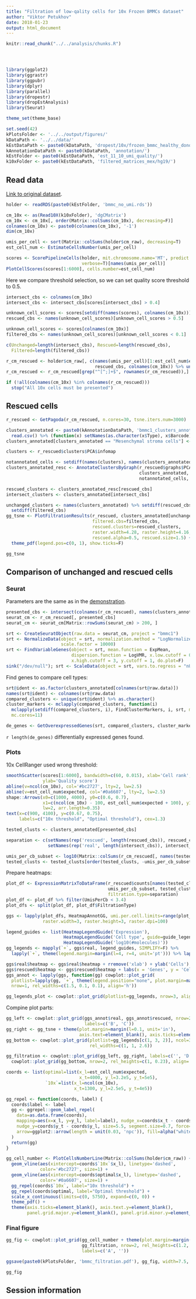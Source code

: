 ```yaml
---
title: "Filtration of low-qality cells for 10x Frozen BMMCs dataset"
author: "Viktor Petukhov"
date: 2018-01-23
output: html_document
---
```


```r
knitr::read_chunk("../../analysis/chunks.R")
```

```r
```

```r
```

```r
```

```r
library(ggplot2)
library(ggrastr)
library(ggpubr)
library(dplyr)
library(parallel)
library(dropestr)
library(dropEstAnalysis)
library(Seurat)

theme_set(theme_base)

set.seed(42)
kPlotsFolder <- '../../output/figures/'
kDataPath <- '../../data/'
kEstDataPath <- paste0(kDataPath, 'dropest/10x/frozen_bmmc_healthy_donor1/')
kAnnotationDataPath <- paste0(kDataPath, 'annotation/')
kEstFolder <- paste0(kEstDataPath, 'est_11_10_umi_quality/')
k10xFolder <- paste0(kEstDataPath, 'filtered_matrices_mex/hg19/')
```

## Read data
[Link to original dataset](https://support.10xgenomics.com/single-cell-gene-expression/datasets/1.1.0/frozen_bmmc_healthy_donor1).

```r
holder <- readRDS(paste0(kEstFolder, 'bmmc_no_umi.rds'))
```

```r
cm_10x <- as(Read10X(k10xFolder), 'dgCMatrix')
cm_10x <- cm_10x[, order(Matrix::colSums(cm_10x), decreasing=F)]
colnames(cm_10x) <- paste0(colnames(cm_10x), '-1')
dim(cm_10x)
```

```r
umis_per_cell <- sort(Matrix::colSums(holder$cm_raw), decreasing=T)
est_cell_num <- EstimateCellsNumber(umis_per_cell)
```

```r
scores <- ScorePipelineCells(holder, mit.chromosome.name='MT', predict.all=T, 
                             verbose=T)[names(umis_per_cell)]
PlotCellScores(scores[1:6000], cells.number=est_cell_num)
```

Here we compare threshold selection, so we can set quality score threshold to 0.5.
```r
intersect_cbs <- colnames(cm_10x)
intersect_cbs <- intersect_cbs[scores[intersect_cbs] > 0.4]

unknown_cell_scores <- scores[setdiff(names(scores), colnames(cm_10x))]
rescued_cbs <- names(unknown_cell_scores)[unknown_cell_scores > 0.5]

unknown_cell_scores <- scores[colnames(cm_10x)]
filtered_cbs <- names(unknown_cell_scores)[unknown_cell_scores < 0.1]

c(Unchanged=length(intersect_cbs), Rescued=length(rescued_cbs), 
  Filtered=length(filtered_cbs))
```

```r
r_cm_rescued <- holder$cm_raw[, c(names(umis_per_cell)[1:est_cell_num$expected], 
                                  rescued_cbs, colnames(cm_10x)) %>% unique()]
r_cm_rescued <- r_cm_rescued[grep("^[^;]+$", rownames(r_cm_rescued)),]

if (!all(colnames(cm_10x) %in% colnames(r_cm_rescued))) 
  stop("All 10x cells must be presented")
```

## Rescued cells
```r
r_rescued <- GetPagoda(r_cm_rescued, n.cores=30, tsne.iters.num=3000)
```

```r
clusters_annotated <- paste0(kAnnotationDataPath, 'bmmc1_clusters_annotated.csv') %>%
  read.csv() %>% (function(x) setNames(as.character(x$Type), x$Barcode))
clusters_annotated[clusters_annotated == "Mesenchymal stroma cells"] <- "Stroma cells"

clusters <- r_rescued$clusters$PCA$infomap

notannotated_cells <- setdiff(names(clusters), names(clusters_annotated))
clusters_annotated_resc <- AnnotateClustersByGraph(r_rescued$graphs$PCA, 
                                                   clusters_annotated, 
                                                   notannotated_cells, mc.cores=10)

rescued_clusters <- clusters_annotated_resc[rescued_cbs]
intersect_clusters <- clusters_annotated[intersect_cbs]
```

```r
unchanged_clusters <- names(clusters_annotated) %>% setdiff(rescued_cbs) %>% 
  setdiff(filtered_cbs)
gg_tsne <- PlotFiltrationResults(r_rescued, clusters_annotated[unchanged_clusters],
                                 filtered.cbs=filtered_cbs, 
                                 rescued.clusters=rescued_clusters, 
                                 raster.width=4.28, raster.height=4.16,
                                 rescued.alpha=0.5, rescued.size=1.5) +
  theme_pdf(legend.pos=c(0, 1), show.ticks=F)

gg_tsne
```

## Comparison of unchanged and rescued cells
### Seurat
Parameters are the same as in the [demonstration](http://satijalab.org/seurat/pbmc3k_tutorial.html).
```r
presented_cbs <- intersect(colnames(r_cm_rescued), names(clusters_annotated))
seurat_cm <- r_cm_rescued[, presented_cbs]
seurat_cm <- seurat_cm[Matrix::rowSums(seurat_cm) > 200, ]

srt <- CreateSeuratObject(raw.data = seurat_cm, project = "bmmc1")
srt <- NormalizeData(object = srt, normalization.method = "LogNormalize", 
                     scale.factor = 10000)
srt <- FindVariableGenes(object = srt, mean.function = ExpMean, 
                         dispersion.function = LogVMR, x.low.cutoff = 0.0125, 
                         x.high.cutoff = 3, y.cutoff = 1, do.plot=F)
sink("/dev/null"); srt <- ScaleData(object = srt, vars.to.regress = "nUMI"); sink();
```

Find genes to compare cell types:  
```r
srt@ident <- as.factor(clusters_annotated[colnames(srt@raw.data)])
names(srt@ident) <- colnames(srt@raw.data)
compared_clusters <- unique(srt@ident) %>% as.character()
cluster_markers <- mclapply(compared_clusters, function(i) 
  mclapply(setdiff(compared_clusters, i), FindClusterMarkers, i, srt, mc.cores=4), 
  mc.cores=11)

de_genes <- GetOverexpressedGenes(srt, compared_clusters, cluster_markers)
```

`r length(de_genes)` differentially expressed genes found.

### Plots
10x CellRanger used wrong threshold:  
```r
smoothScatter(scores[1:6000], bandwidth=c(60, 0.015), xlab='Cell rank', 
              ylab='Quality score')
abline(v=ncol(cm_10x), col='#bc2727', lty=2, lw=2.5)
abline(v=est_cell_num$expected, col='#0a6607', lty=2, lw=2.5)
shape::Arrows(x0=c(1000, 4000), y0=c(0.6, 0.7), 
              x1=c(ncol(cm_10x) - 100, est_cell_num$expected + 100), y1=c(0.42, 0.52), 
              lw=2, arr.length=0.35)
text(x=c(900, 4100), y=c(0.67, 0.75), 
     labels=c("10x threshold", "Optimal threshold"), cex=1.3)
```

```r
tested_clusts <- clusters_annotated[presented_cbs]

separation <- c(setNames(rep('rescued', length(rescued_cbs)), rescued_cbs), 
                setNames(rep('real', length(intersect_cbs)), intersect_cbs))

umis_per_cb_subset <- log10(Matrix::colSums(r_cm_rescued[, names(tested_clusts)]))
tested_clusts <- tested_clusts[order(tested_clusts, -umis_per_cb_subset)]
```

Prepare heatmaps:
```r
plot_df <- ExpressionMatrixToDataFrame(r_rescued$counts[names(tested_clusts), de_genes], 
                                       umis_per_cb_subset, tested_clusts, 
                                       filtration.type=separation)
plot_df <- plot_df %>% filter(UmisPerCb < 3.4)
plot_dfs <- split(plot_df, plot_df$FiltrationType)

ggs <- lapply(plot_dfs, HeatmapAnnotGG, umi.per.cell.limits=range(plot_df$UmisPerCb), 
              raster.width=3, raster.height=3, raster.dpi=100)

legend_guides <- list(HeatmapLegendGuide('Expression'), 
                      HeatmapLegendGuide('Cell type', guide=guide_legend, ncol=3), 
                      HeatmapLegendGuide('log10(#molecules)'))
gg_legends <- mapply(`+`, ggs$real, legend_guides, SIMPLIFY=F) %>%
  lapply(`+`, theme(legend.margin=margin(l=4, r=4, unit='pt'))) %>% lapply(get_legend)

ggs$real$heatmap <- ggs$real$heatmap + rremove('xlab') + ylab('Cells')
ggs$rescued$heatmap <- ggs$rescued$heatmap + labs(x = 'Genes', y = 'Cells')
ggs_annot <- lapply(ggs, function(gg) cowplot::plot_grid(
  plotlist=lapply(gg, `+`, theme(legend.position="none", plot.margin=margin())), 
  nrow=1, rel_widths=c(1.5, 0.1, 0.1), align='h'))

gg_legends_plot <- cowplot::plot_grid(plotlist=gg_legends, nrow=3, align='v')
```

Compine plot parts:
```r
gg_left <- cowplot::plot_grid(ggs_annot$real, ggs_annot$rescued, nrow=2, 
                              labels=c('B', 'C'))
gg_right <- gg_tsne + theme(plot.margin=margin(l=0.1, unit='in'), 
                            axis.text=element_blank(), axis.ticks=element_blank())
gg_bottom <- cowplot::plot_grid(plotlist=gg_legends[c(1, 3, 2)], ncol=3, 
                                rel_widths=c(1, 1, 2.6))

gg_filtration <- cowplot::plot_grid(gg_left, gg_right, labels=c('', 'D'), ncol=2) %>% 
  cowplot::plot_grid(gg_bottom, nrow=2, rel_heights=c(1, 0.23), align='v')
```

```r
coords <- list(optimal=list(x_l=est_cell_num$expected,
                            x_t=4000, y_l=3.2e5, y_t=5e5),
               `10x`=list(x_l=ncol(cm_10x),
                          x_t=1300, y_l=2.5e5, y_t=4e5))

gg_repel <- function(coords, label) {
  coords$label <- label
  gg <- ggrepel::geom_label_repel(
    data=as.data.frame(coords),
    mapping=aes(x=x_l, y=y_l, label=label), nudge_x=coords$x_t - coords$x_l, 
    nudge_y=coords$y_t - coords$y_l, size=5.5, segment.size=0.7, force=0, 
    arrow=ggplot2::arrow(length = unit(0.03, 'npc')), fill=alpha("white", 0.7)
  )
  return(gg)
}

gg_cell_number <- PlotCellsNumberLine(Matrix::colSums(holder$cm_raw)) + 
  geom_vline(aes(xintercept=coords$`10x`$x_l), linetype='dashed', 
             color='#bc2727', size=1) +
  geom_vline(aes(xintercept=coords$optimal$x_l), linetype='dashed', 
             color='#0a6607', size=1) +
  gg_repel(coords$`10x`, label="10x threshold") +
  gg_repel(coords$optimal, label="Optimal threshold") +
  scale_x_continuous(limits=c(0, 5750), expand=c(0, 0)) + 
  theme_pdf() + 
  theme(axis.ticks=element_blank(), axis.text.y=element_blank(),
        panel.grid.major.y=element_blank(), panel.grid.minor.y=element_blank())
```

### Final figure
```r
gg_fig <- cowplot::plot_grid(gg_cell_number + theme(plot.margin=margin(b=0.1, unit="in")), 
                             gg_filtration, nrow=2, rel_heights=c(1.2, 3), 
                             labels=c('A', ''))

ggsave(paste0(kPlotsFolder, 'bmmc_filtration.pdf'), gg_fig, width=7.5, height=7)

gg_fig
```

## Session information
```r
```

